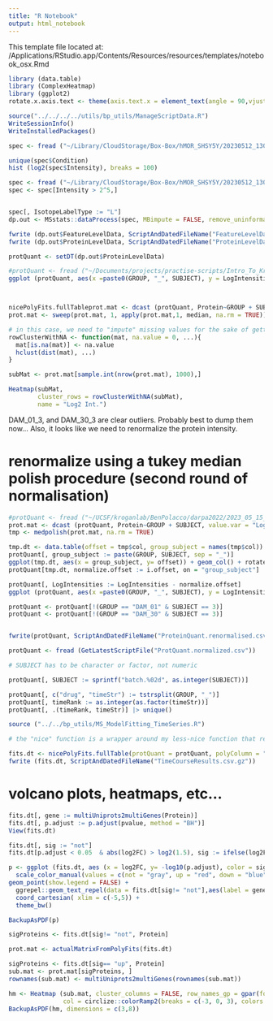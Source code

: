 ```yaml
---
title: "R Notebook"
output: html_notebook
---
```

This template file located at:
/Applications/RStudio.app/Contents/Resources/resources/templates/notebook_osx.Rmd

```r
library (data.table)
library (ComplexHeatmap)
library (ggplot2)
rotate.x.axis.text <- theme(axis.text.x = element_text(angle = 90,vjust = 0.5, hjust=1))

source("../../../../utils/bp_utils/ManageScriptData.R")
WriteSessionInfo()
WriteInstalledPackages()
```


```r
spec <- fread ("~/Library/CloudStorage/Box-Box/hMOR_SHSY5Y/20230512_130517_hMOR_SHSY5Y_HEK_lib_Peptide_Report.xls")

unique(spec$Condition)
hist (log2(spec$Intensity), breaks = 100)
```

```r
spec <- fread ("~/Library/CloudStorage/Box-Box/hMOR_SHSY5Y/20230512_130517_hMOR_SHSY5Y_HEK_lib_Peptide_Report.xls")
spec <- spec[Intensity > 2^5,]


spec[, IsotopeLabelType := "L"]
dp.out <- MSstats::dataProcess(spec, MBimpute = FALSE, remove_uninformative_feature_outlier = TRUE, featureSubset = "highQuality")

```


```r
fwrite (dp.out$FeatureLevelData, ScriptAndDatedFileName("FeatureLevelDataGT5.csv.gz"))
fwrite (dp.out$ProteinLevelData, ScriptAndDatedFileName("ProteinLevelDataGT5.csv.gz"))
```


```r
protQuant <- setDT(dp.out$ProteinLevelData)

#protQuant <- fread ("~/Documents/projects/practise-scripts/Intro_To_Krogan_Analyses/darpa-timeseries-ms-dea/2023_SHSY5Y_timeSeriesFitting_demo_data/2023_05_25_ProteinLevelDataGT5.csv.gz")
ggplot (protQuant, aes(x =paste0(GROUP, "_", SUBJECT), y = LogIntensities)) + geom_boxplot() + rotate.x.axis.text



nicePolyFits.fullTableprot.mat <- dcast (protQuant, Protein~GROUP + SUBJECT, value.var = "LogIntensities") |> as.matrix (rownames = "Protein") #|> base r pipe
prot.mat <- sweep(prot.mat, 1, apply(prot.mat,1, median, na.rm = TRUE))

# in this case, we need to "impute" missing values for the sake of getting a column clustering
rowClusterWithNA <- function(mat, na.value = 0, ...){
  mat[is.na(mat)] <- na.value
  hclust(dist(mat), ...)
}

subMat <- prot.mat[sample.int(nrow(prot.mat), 1000),]

Heatmap(subMat,
        cluster_rows = rowClusterWithNA(subMat),
        name = "Log2 Int.")


```

DAM_01_3, and DAM_30_3 are clear outliers.  Probably best to dump them now...
Also, it looks like we need to renormalize the protein intensity.


# renormalize using a tukey median polish procedure (second round of normalisation)
```r
#protQuant <- fread ("~/UCSF/kroganlab/BenPolacco/darpa2022/2023_05_15_SHSY5Y_MOR_APEX_data/2023_05_16_ProteinLevelDataGT5.csv.gz")
prot.mat <- dcast (protQuant, Protein~GROUP + SUBJECT, value.var = "LogIntensities") |> as.matrix (rownames = "Protein") #transform into matrix w 
tmp <- medpolish(prot.mat, na.rm = TRUE)

tmp.dt <- data.table(offset = tmp$col, group_subject = names(tmp$col))
protQuant[, group_subject := paste(GROUP, SUBJECT, sep = "_")]
ggplot(tmp.dt, aes(x = group_subject, y= offset)) + geom_col() + rotate.x.axis.text
protQuant[tmp.dt, normalize.offset := i.offset, on = "group_subject"]

protQuant[, LogIntensities := LogIntensities - normalize.offset]
ggplot (protQuant, aes(x =paste0(GROUP, "_", SUBJECT), y = LogIntensities)) + geom_boxplot() + rotate.x.axis.text

protQuant <- protQuant[!(GROUP == "DAM_01" & SUBJECT == 3)]
protQuant <- protQuant[!(GROUP == "DAM_30" & SUBJECT == 3)]


fwrite(protQuant, ScriptAndDatedFileName("ProteinQuant.renormalised.csv"))

```




```r
protQuant <- fread (GetLatestScriptFile("ProtQuant.normalized.csv"))

# SUBJECT has to be character or factor, not numeric

protQuant[, SUBJECT := sprintf("batch.%02d", as.integer(SUBJECT))]

protQuant[, c("drug", "timeStr") := tstrsplit(GROUP, "_")]
protQuant[, timeRank := as.integer(as.factor(timeStr))]
protQuant[, .(timeRank, timeStr)] |> unique()

source ("../../bp_utils/MS_ModelFitting_TimeSeries.R")

# the "nice" function is a wrapper around my less-nice function that returns 

fits.dt <- nicePolyFits.fullTable(protQuant = protQuant, polyColumn = "timeRank", splitColumn = "Protein")
fwrite (fits.dt, ScriptAndDatedFileName("TimeCourseResults.csv.gz"))
```

# volcano plots, heatmaps, etc...


```r
fits.dt[, gene := multiUniprots2multiGenes(Protein)]
fits.dt[, p.adjust := p.adjust(pvalue, method = "BH")]
View(fits.dt)
```



```r
fits.dt[, sig := "not"]
fits.dt[p.adjust < 0.05  & abs(log2FC) > log2(1.5), sig := ifelse(log2FC > 0, "up", "down")]

p <- ggplot (fits.dt, aes (x = log2FC, y= -log10(p.adjust), color = sig)) +
  scale_color_manual(values = c(not = "gray", up = "red", down = "blue"))+
geom_point(show.legend = FALSE) +
  ggrepel::geom_text_repel(data = fits.dt[sig!= "not"],aes(label = gene), size = 2, show.legend = FALSE)+
  coord_cartesian( xlim = c(-5,5)) +
  theme_bw()

BackupAsPDF(p)
```


```r
sigProteins <- fits.dt[sig!= "not", Protein]

prot.mat <- actualMatrixFromPolyFits(fits.dt)
```


```r
sigProteins <- fits.dt[sig== "up", Protein]
sub.mat <- prot.mat[sigProteins, ]
rownames(sub.mat) <- multiUniprots2multiGenes(rownames(sub.mat))

hm <- Heatmap (sub.mat, cluster_columns = FALSE, row_names_gp = gpar(fontsize =7), name = "log2FC", column_labels = c(0,1,5,10,30),
               col = circlize::colorRamp2(breaks = c(-3, 0, 3), colors = c("blue", "white", "red")))
BackupAsPDF(hm, dimensions = c(3,8))
```

